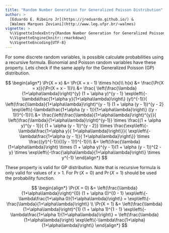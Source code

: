 ```yaml
---
title: "Random Number Generation for Generalized Poisson Distribution"
author: >
  [Eduardo E. Ribeiro Jr](https://jreduardo.github.io/) &
  [Walmes Marques Zeviani](http://www.leg.ufpr.br/~walmes)
vignette: >
  %\VignetteIndexEntry{Random Number Generation for Generalized Poisson Distribution}
  %\VignetteEngine{knitr::rmarkdown}
  %\VignetteEncoding{UTF-8}
---
```


For some discrete random variables, is possible calculate probabilities
using a recursive formula. Bionomial and Poisson random variables have
these property. Lets check if the same apply for the Generalized Poisson
(GP) distribution.

$$
\begin{align*}
\Pr(X = x) &= \Pr(X = x - 1) \times h(x)\\
h(x) &= \frac{\Pr(X = x)}{\Pr(X = x - 1)}\\
 &= \frac{
  \left(\frac{\lambda}{1+\alpha\lambda}\right)^{y}
  (1 + \alpha y)^{y - 1}
  \exp\left\{-\lambda\frac{1+\alpha y}{1+\alpha\lambda}\right\}
  (y!)^{-1}}{
  \left(\frac{\lambda}{1+\alpha\lambda}\right)^{y - 1}
  (1 + \alpha (y - 1))^{y - 2}
  \exp\left\{-\lambda\frac{1+\alpha (y - 1)}{1+\alpha\lambda}\right\}
  ((y - 1)!)^{-1}}\\
 &= \frac{\left(\frac{\lambda}{1+\alpha\lambda}\right)^{y}}{
          \left(\frac{\lambda}{1+\alpha\lambda}\right)^{y-1}} \times
    \frac{(1 + \alpha y)^{y - 1}}{
          (1 + \alpha (y - 1))^{y - 2}} \times
    \frac{\exp\left\{-\lambda\frac{1+\alpha y}{
          1+\alpha\lambda}\right\}}{
          \exp\left\{-\lambda\frac{1+\alpha (y - 1)}{
          1+\alpha\lambda}\right\}} \times
    \frac{(y!)^{-1}}{((y - 1)!)^{-1}}\\
 &= \left(\frac{\lambda}{1+\alpha\lambda}\right) \times
    (1 + \alpha y)^{y - 1}(1 + \alpha (y - 1))^{2 - y} \times
    \exp\left\{-\frac{\alpha\lambda}{1+\alpha\lambda}\right\} \times
    y^{-1}
\end{align*}
$$

These property is valid for GP distribution. Note that is recursive
formula is only valid for values of $x > 1$. For $\Pr(X=0)$ and
$\Pr(X=1)$ should be used the probability function.

$$
\begin{align*}
\Pr(X = 0) &=
  \left(\frac{\lambda}{1+\alpha\lambda}\right)^{0}
  (1 + \alpha 0)^{0 - 1}
  \exp\left\{-\lambda\frac{1+\alpha 0}{1+\alpha\lambda}\right\} =
  \exp\left\{-\frac{\lambda}{1+\alpha\lambda}\right\} \\
\Pr(X = 1) &= \left(\frac{\lambda}{1+\alpha\lambda}\right)^{1}
  (1 + \alpha 1)^{1 - 1}
  \exp\left\{-\lambda\frac{1+\alpha 1}{1+\alpha\lambda}\right\} =
  \left(\frac{\lambda}{1+\alpha\lambda}\right)
  \exp\left\{-\lambda\frac{1+\alpha}{1+\alpha\lambda}\right\}
\end{align*}
$$
